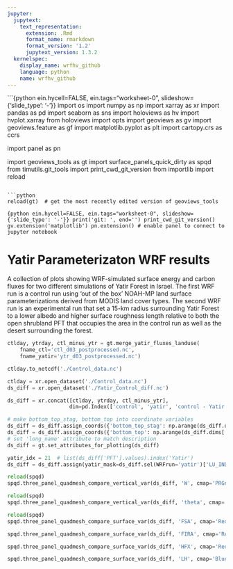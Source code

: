 ```yaml
---
jupyter:
  jupytext:
    text_representation:
      extension: .Rmd
      format_name: rmarkdown
      format_version: '1.2'
      jupytext_version: 1.3.2
  kernelspec:
    display_name: wrfhv_github
    language: python
    name: wrfhv_github
---
```


```{python ein.hycell=FALSE, ein.tags="worksheet-0", slideshow={'slide_type': '-'}}
import os
import numpy as np
import xarray as xr
import pandas as pd
import seaborn as sns
import holoviews as hv
import hvplot.xarray
from holoviews import opts
import geoviews as gv
import geoviews.feature as gf
import matplotlib.pyplot as plt
import cartopy.crs as ccrs

import panel as pn

import geoviews_tools as gt
import surface_panels_quick_dirty as spqd
from timutils.git_tools import print_cwd_git_version
from importlib import reload
```

```python
reload(gt)  # get the most recently edited version of geoviews_tools
```

```{python ein.hycell=FALSE, ein.tags="worksheet-0", slideshow={'slide_type': '-'}}
print('git: ', end='')
print_cwd_git_version()
gv.extension('matplotlib')
pn.extension() # enable panel to connect to jupyter notebook
```

# Yatir Parameterizaton WRF results

A collection of plots showing WRF-simulated surface energy and carbon fluxes for two different simulations of Yatir Forest in Israel.  The first WRF run is a control run using 'out of the box' NOAH-MP land surface parameterizations derived from MODIS land cover types.  The second WRF run is an experimental run that set a 15-km radius surrounding Yatir Forest to a lower albedo and higher surface roughness length relative to both the open shrubland PFT that occupies the area in the control run as well as the desert surrounding the forest.

```python
ctlday, ytrday, ctl_minus_ytr = gt.merge_yatir_fluxes_landuse(
    fname_ctl='ctl_d03_postprocessed.nc',
    fname_yatir='ytr_d03_postprocessed.nc')
```

```python
ctlday.to_netcdf('./Control_data.nc')
```

```python
ctlday = xr.open_dataset('./Control_data.nc')
ds_diff = xr.open_dataset('./Yatir_Control_diff.nc')
```

```python
ds_diff = xr.concat([ctlday, ytrday, ctl_minus_ytr], 
                    dim=pd.Index(['control', 'yatir', 'control - Yatir'], name='WRFrun'))

# make bottom_top_stag, bottom_top into coordinate variables
ds_diff = ds_diff.assign_coords({'bottom_top_stag': np.arange(ds_diff.dims['bottom_top_stag'])})
ds_diff = ds_diff.assign_coords({'bottom_top': np.arange(ds_diff.dims['bottom_top'])})
# set 'long_name' attribute to match description
ds_diff = gt.set_attributes_for_plotting(ds_diff)

yatir_idx = 21  # list(ds_diff['PFT'].values).index('Yatir')  
ds_diff = ds_diff.assign(yatir_mask=ds_diff.sel(WRFrun='yatir')['LU_INDEX'] == yatir_idx)
```

```python
reload(spqd)
spqd.three_panel_quadmesh_compare_vertical_var(ds_diff, 'W', cmap='PRGn')
```

```python
reload(spqd)
spqd.three_panel_quadmesh_compare_vertical_var(ds_diff, 'theta', cmap='Blues')
```

```python
reload(spqd)
spqd.three_panel_quadmesh_compare_surface_var(ds_diff, 'FSA', cmap='Reds')
```

```python
spqd.three_panel_quadmesh_compare_surface_var(ds_diff, 'FIRA', cmap='Reds')
```

```python
spqd.three_panel_quadmesh_compare_surface_var(ds_diff, 'HFX', cmap='Reds')
```

```python
spqd.three_panel_quadmesh_compare_surface_var(ds_diff, 'LH', cmap='Blues')
```
